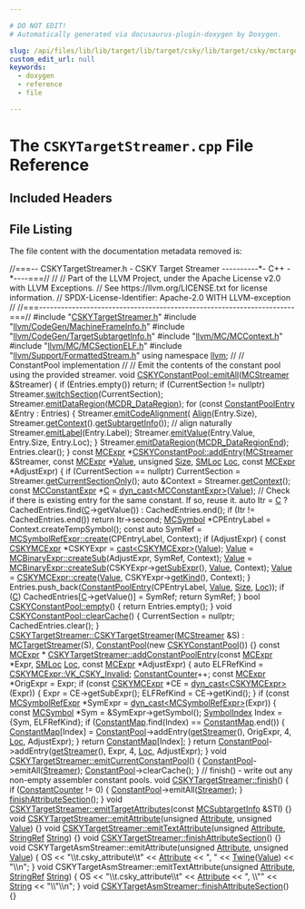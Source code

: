 ```yaml
---

# DO NOT EDIT!
# Automatically generated via docusaurus-plugin-doxygen by Doxygen.

slug: /api/files/lib/lib/target/lib/target/csky/lib/target/csky/mctargetdesc/cskytargetstreamer-cpp
custom_edit_url: null
keywords:
  - doxygen
  - reference
  - file

---
```





# The `CSKYTargetStreamer.cpp` File Reference

<DoxygenPage pluginConfig={pluginConfig}>



## Included Headers

<IncludesList>
<IncludesListItem
  filePath="CSKYTargetStreamer.h"
  permalink="/docs/api/files/lib/lib/target/lib/target/csky/lib/target/csky/mctargetdesc/cskytargetstreamer-h"
  isLocal="true" />
<IncludesListItem
  filePath="llvm/CodeGen/MachineFrameInfo.h"
  permalink="/docs/api/files/include/include/llvm/include/llvm/codegen/machineframeinfo-h"
  isLocal="true" />
<IncludesListItem
  filePath="llvm/CodeGen/TargetSubtargetInfo.h"
  permalink="/docs/api/files/include/include/llvm/include/llvm/codegen/targetsubtargetinfo-h"
  isLocal="true" />
<IncludesListItem
  filePath="llvm/MC/MCContext.h"
  permalink="/docs/api/files/include/include/llvm/include/llvm/mc/mccontext-h"
  isLocal="true" />
<IncludesListItem
  filePath="llvm/MC/MCSectionELF.h"
  permalink="/docs/api/files/include/include/llvm/include/llvm/mc/mcsectionelf-h"
  isLocal="true" />
<IncludesListItem
  filePath="llvm/Support/FormattedStream.h"
  permalink="/docs/api/files/include/include/llvm/include/llvm/support/formattedstream-h"
  isLocal="true" />
</IncludesList>


## File Listing

The file content with the documentation metadata removed is:

<ProgramListing>

<Link id="l00001" /><CodeLine lineNumber="1"><Highlight kind="comment">//===-- CSKYTargetStreamer.h - CSKY Target Streamer ----------&#42;- C++ -&#42;----===//</Highlight><Highlight kind="normal"></Highlight></CodeLine>
<Link id="l00002" /><CodeLine lineNumber="2"><Highlight kind="normal"></Highlight><Highlight kind="comment">//</Highlight><Highlight kind="normal"></Highlight></CodeLine>
<Link id="l00003" /><CodeLine lineNumber="3"><Highlight kind="normal"></Highlight><Highlight kind="comment">// Part of the LLVM Project, under the Apache License v2.0 with LLVM Exceptions.</Highlight><Highlight kind="normal"></Highlight></CodeLine>
<Link id="l00004" /><CodeLine lineNumber="4"><Highlight kind="normal"></Highlight><Highlight kind="comment">// See https://llvm.org/LICENSE.txt for license information.</Highlight><Highlight kind="normal"></Highlight></CodeLine>
<Link id="l00005" /><CodeLine lineNumber="5"><Highlight kind="normal"></Highlight><Highlight kind="comment">// SPDX-License-Identifier: Apache-2.0 WITH LLVM-exception</Highlight><Highlight kind="normal"></Highlight></CodeLine>
<Link id="l00006" /><CodeLine lineNumber="6"><Highlight kind="normal"></Highlight><Highlight kind="comment">//</Highlight><Highlight kind="normal"></Highlight></CodeLine>
<Link id="l00007" /><CodeLine lineNumber="7"><Highlight kind="normal"></Highlight><Highlight kind="comment">//===----------------------------------------------------------------------===//</Highlight><Highlight kind="normal"></Highlight></CodeLine>
<Link id="l00008" /><CodeLine lineNumber="8"><Highlight kind="normal"></Highlight></CodeLine>
<Link id="l00009" /><CodeLine lineNumber="9"><Highlight kind="normal"></Highlight><Highlight kind="preprocessor">#include &quot;<a href="/docs/api/files/lib/lib/target/lib/target/csky/lib/target/csky/mctargetdesc/cskytargetstreamer-h">CSKYTargetStreamer.h</a>&quot;</Highlight><Highlight kind="normal"></Highlight></CodeLine>
<Link id="l00010" /><CodeLine lineNumber="10"><Highlight kind="normal"></Highlight><Highlight kind="preprocessor">#include &quot;<a href="/docs/api/files/include/include/llvm/include/llvm/codegen/machineframeinfo-h">llvm/CodeGen/MachineFrameInfo.h</a>&quot;</Highlight><Highlight kind="normal"></Highlight></CodeLine>
<Link id="l00011" /><CodeLine lineNumber="11"><Highlight kind="normal"></Highlight><Highlight kind="preprocessor">#include &quot;<a href="/docs/api/files/include/include/llvm/include/llvm/codegen/targetsubtargetinfo-h">llvm/CodeGen/TargetSubtargetInfo.h</a>&quot;</Highlight><Highlight kind="normal"></Highlight></CodeLine>
<Link id="l00012" /><CodeLine lineNumber="12"><Highlight kind="normal"></Highlight><Highlight kind="preprocessor">#include &quot;<a href="/docs/api/files/include/include/llvm/include/llvm/mc/mccontext-h">llvm/MC/MCContext.h</a>&quot;</Highlight><Highlight kind="normal"></Highlight></CodeLine>
<Link id="l00013" /><CodeLine lineNumber="13"><Highlight kind="normal"></Highlight><Highlight kind="preprocessor">#include &quot;<a href="/docs/api/files/include/include/llvm/include/llvm/mc/mcsectionelf-h">llvm/MC/MCSectionELF.h</a>&quot;</Highlight><Highlight kind="normal"></Highlight></CodeLine>
<Link id="l00014" /><CodeLine lineNumber="14"><Highlight kind="normal"></Highlight><Highlight kind="preprocessor">#include &quot;<a href="/docs/api/files/include/include/llvm/include/llvm/support/formattedstream-h">llvm/Support/FormattedStream.h</a>&quot;</Highlight><Highlight kind="normal"></Highlight></CodeLine>
<Link id="l00015" /><CodeLine lineNumber="15"><Highlight kind="normal"></Highlight></CodeLine>
<Link id="l00016" /><CodeLine lineNumber="16"><Highlight kind="normal"></Highlight><Highlight kind="keyword">using namespace </Highlight><Highlight kind="normal"><a href="/docs/api/namespaces/llvm">llvm</a>;</Highlight></CodeLine>
<Link id="l00017" /><CodeLine lineNumber="17"><Highlight kind="normal"></Highlight></CodeLine>
<Link id="l00018" /><CodeLine lineNumber="18"><Highlight kind="normal"></Highlight><Highlight kind="comment">//</Highlight><Highlight kind="normal"></Highlight></CodeLine>
<Link id="l00019" /><CodeLine lineNumber="19"><Highlight kind="normal"></Highlight><Highlight kind="comment">// ConstantPool implementation</Highlight><Highlight kind="normal"></Highlight></CodeLine>
<Link id="l00020" /><CodeLine lineNumber="20"><Highlight kind="normal"></Highlight><Highlight kind="comment">//</Highlight><Highlight kind="normal"></Highlight></CodeLine>
<Link id="l00021" /><CodeLine lineNumber="21"><Highlight kind="normal"></Highlight><Highlight kind="comment">// Emit the contents of the constant pool using the provided streamer.</Highlight><Highlight kind="normal"></Highlight></CodeLine>
<Link id="l00022" /><CodeLine lineNumber="22" lineLink="/docs/api/classes/llvm/cskyconstantpool/#a504a7be63300c2c61d79be758524a433"><Highlight kind="normal"></Highlight><Highlight kind="keywordtype">void</Highlight><Highlight kind="normal"> <a href="/docs/api/classes/llvm/cskyconstantpool/#a504a7be63300c2c61d79be758524a433">CSKYConstantPool::emitAll</a>(<a href="/docs/api/classes/llvm/mcstreamer">MCStreamer</a> &amp;Streamer) &#123;</Highlight></CodeLine>
<Link id="l00023" /><CodeLine lineNumber="23"><Highlight kind="normal">  </Highlight><Highlight kind="keywordflow">if</Highlight><Highlight kind="normal"> (Entries.empty())</Highlight></CodeLine>
<Link id="l00024" /><CodeLine lineNumber="24"><Highlight kind="normal">    </Highlight><Highlight kind="keywordflow">return</Highlight><Highlight kind="normal">;</Highlight></CodeLine>
<Link id="l00025" /><CodeLine lineNumber="25"><Highlight kind="normal"></Highlight></CodeLine>
<Link id="l00026" /><CodeLine lineNumber="26"><Highlight kind="normal">  </Highlight><Highlight kind="keywordflow">if</Highlight><Highlight kind="normal"> (CurrentSection != </Highlight><Highlight kind="keyword">nullptr</Highlight><Highlight kind="normal">)</Highlight></CodeLine>
<Link id="l00027" /><CodeLine lineNumber="27"><Highlight kind="normal">    Streamer.<a href="/docs/api/classes/llvm/mcstreamer/#ac4f84451dc4abc997c960d484953b1d2">switchSection</a>(CurrentSection);</Highlight></CodeLine>
<Link id="l00028" /><CodeLine lineNumber="28"><Highlight kind="normal"></Highlight></CodeLine>
<Link id="l00029" /><CodeLine lineNumber="29"><Highlight kind="normal">  Streamer.<a href="/docs/api/classes/llvm/mcstreamer/#ab93cbe98a85c26f4749096e5fecca2f5">emitDataRegion</a>(<a href="/docs/api/namespaces/llvm/#a515cb4eba75abc2f0e9dbfffb0137008a05d6258eaccbe86ca4c18e36910fda79">MCDR&#95;DataRegion</a>);</Highlight></CodeLine>
<Link id="l00030" /><CodeLine lineNumber="30"><Highlight kind="normal">  </Highlight><Highlight kind="keywordflow">for</Highlight><Highlight kind="normal"> (</Highlight><Highlight kind="keyword">const</Highlight><Highlight kind="normal"> <a href="/docs/api/structs/llvm/constantpoolentry">ConstantPoolEntry</a> &amp;Entry : Entries) &#123;</Highlight></CodeLine>
<Link id="l00031" /><CodeLine lineNumber="31"><Highlight kind="normal">    Streamer.<a href="/docs/api/classes/llvm/mcstreamer/#aa1dcf543ae68792dfaabeaa31f4ddef2">emitCodeAlignment</a>(</Highlight></CodeLine>
<Link id="l00032" /><CodeLine lineNumber="32"><Highlight kind="normal">        <a href="/docs/api/structs/llvm/align">Align</a>(Entry.Size),</Highlight></CodeLine>
<Link id="l00033" /><CodeLine lineNumber="33"><Highlight kind="normal">        Streamer.<a href="/docs/api/classes/llvm/mcstreamer/#a61c979932b890df773ce75013b76708b">getContext</a>().<a href="/docs/api/classes/llvm/mccontext/#afbcf25f6a20ef3f5197a782bf7e55d55">getSubtargetInfo</a>()); </Highlight><Highlight kind="comment">// align naturally</Highlight><Highlight kind="normal"></Highlight></CodeLine>
<Link id="l00034" /><CodeLine lineNumber="34"><Highlight kind="normal">    Streamer.<a href="/docs/api/classes/llvm/mcstreamer/#a822ae1a4f19b7b00a297a100749f9b8a">emitLabel</a>(Entry.Label);</Highlight></CodeLine>
<Link id="l00035" /><CodeLine lineNumber="35"><Highlight kind="normal">    Streamer.<a href="/docs/api/classes/llvm/mcstreamer/#a7833630c617e5943c0a41755f5d4bdcf">emitValue</a>(Entry.Value, Entry.Size, Entry.Loc);</Highlight></CodeLine>
<Link id="l00036" /><CodeLine lineNumber="36"><Highlight kind="normal">  &#125;</Highlight></CodeLine>
<Link id="l00037" /><CodeLine lineNumber="37"><Highlight kind="normal">  Streamer.<a href="/docs/api/classes/llvm/mcstreamer/#ab93cbe98a85c26f4749096e5fecca2f5">emitDataRegion</a>(<a href="/docs/api/namespaces/llvm/#a515cb4eba75abc2f0e9dbfffb0137008a0178c9475f859cfd8a0f552b8e22f412">MCDR&#95;DataRegionEnd</a>);</Highlight></CodeLine>
<Link id="l00038" /><CodeLine lineNumber="38"><Highlight kind="normal">  Entries.clear();</Highlight></CodeLine>
<Link id="l00039" /><CodeLine lineNumber="39"><Highlight kind="normal">&#125;</Highlight></CodeLine>
<Link id="l00040" /><CodeLine lineNumber="40"><Highlight kind="normal"></Highlight></CodeLine>
<Link id="l00041" /><CodeLine lineNumber="41" lineLink="/docs/api/classes/llvm/cskyconstantpool/#a91eb97e39eb4e9b4befd1914be362617"><Highlight kind="normal"></Highlight><Highlight kind="keyword">const</Highlight><Highlight kind="normal"> <a href="/docs/api/classes/llvm/mcexpr">MCExpr</a> &#42;<a href="/docs/api/classes/llvm/cskyconstantpool/#a91eb97e39eb4e9b4befd1914be362617">CSKYConstantPool::addEntry</a>(<a href="/docs/api/classes/llvm/mcstreamer">MCStreamer</a> &amp;Streamer,</Highlight></CodeLine>
<Link id="l00042" /><CodeLine lineNumber="42"><Highlight kind="normal">                                         </Highlight><Highlight kind="keyword">const</Highlight><Highlight kind="normal"> <a href="/docs/api/classes/llvm/mcexpr">MCExpr</a> &#42;<a href="/docs/api/classes/llvm/value">Value</a>, </Highlight><Highlight kind="keywordtype">unsigned</Highlight><Highlight kind="normal"> <a href="/docs/api/files/lib/lib/analysis/inlineorder-cpp/#a7ee6f0cb51c3b9056199e9a0001fe8c3a6f6cb72d544962fa333e2e34ce64f719">Size</a>,</Highlight></CodeLine>
<Link id="l00043" /><CodeLine lineNumber="43"><Highlight kind="normal">                                         <a href="/docs/api/classes/llvm/smloc">SMLoc</a> <a href="/docs/api/namespaces/llvm/loc">Loc</a>, </Highlight><Highlight kind="keyword">const</Highlight><Highlight kind="normal"> <a href="/docs/api/classes/llvm/mcexpr">MCExpr</a> &#42;AdjustExpr) &#123;</Highlight></CodeLine>
<Link id="l00044" /><CodeLine lineNumber="44"><Highlight kind="normal">  </Highlight><Highlight kind="keywordflow">if</Highlight><Highlight kind="normal"> (CurrentSection == </Highlight><Highlight kind="keyword">nullptr</Highlight><Highlight kind="normal">)</Highlight></CodeLine>
<Link id="l00045" /><CodeLine lineNumber="45"><Highlight kind="normal">    CurrentSection = Streamer.<a href="/docs/api/classes/llvm/mcstreamer/#ae1b3cf074436ef5b527071540e13bd58">getCurrentSectionOnly</a>();</Highlight></CodeLine>
<Link id="l00046" /><CodeLine lineNumber="46"><Highlight kind="normal"></Highlight></CodeLine>
<Link id="l00047" /><CodeLine lineNumber="47"><Highlight kind="normal">  </Highlight><Highlight kind="keyword">auto</Highlight><Highlight kind="normal"> &amp;Context = Streamer.<a href="/docs/api/classes/llvm/mcstreamer/#a61c979932b890df773ce75013b76708b">getContext</a>();</Highlight></CodeLine>
<Link id="l00048" /><CodeLine lineNumber="48"><Highlight kind="normal"></Highlight></CodeLine>
<Link id="l00049" /><CodeLine lineNumber="49"><Highlight kind="normal">  </Highlight><Highlight kind="keyword">const</Highlight><Highlight kind="normal"> <a href="/docs/api/classes/llvm/mcconstantexpr">MCConstantExpr</a> &#42;<a href="/docs/api/namespaces/llvm/callingconv/#ac6aa1387c4375260e2468eb5a77fdb4cafd841a49aec1539bc88abc8ff9e170fb">C</a> = <a href="/docs/api/namespaces/llvm/#a22eeee01734061ac1b31ccd994c49eef">dyn&#95;cast&lt;MCConstantExpr&gt;</a>(<a href="/docs/api/classes/llvm/value">Value</a>);</Highlight></CodeLine>
<Link id="l00050" /><CodeLine lineNumber="50"><Highlight kind="normal"></Highlight></CodeLine>
<Link id="l00051" /><CodeLine lineNumber="51"><Highlight kind="normal">  </Highlight><Highlight kind="comment">// Check if there is existing entry for the same constant. If so, reuse it.</Highlight><Highlight kind="normal"></Highlight></CodeLine>
<Link id="l00052" /><CodeLine lineNumber="52"><Highlight kind="normal">  </Highlight><Highlight kind="keyword">auto</Highlight><Highlight kind="normal"> Itr = <a href="/docs/api/namespaces/llvm/callingconv/#ac6aa1387c4375260e2468eb5a77fdb4cafd841a49aec1539bc88abc8ff9e170fb">C</a> ? CachedEntries.find(<a href="/docs/api/namespaces/llvm/callingconv/#ac6aa1387c4375260e2468eb5a77fdb4cafd841a49aec1539bc88abc8ff9e170fb">C</a>-&gt;getValue()) : CachedEntries.end();</Highlight></CodeLine>
<Link id="l00053" /><CodeLine lineNumber="53"><Highlight kind="normal">  </Highlight><Highlight kind="keywordflow">if</Highlight><Highlight kind="normal"> (Itr != CachedEntries.end())</Highlight></CodeLine>
<Link id="l00054" /><CodeLine lineNumber="54"><Highlight kind="normal">    </Highlight><Highlight kind="keywordflow">return</Highlight><Highlight kind="normal"> Itr-&gt;second;</Highlight></CodeLine>
<Link id="l00055" /><CodeLine lineNumber="55"><Highlight kind="normal"></Highlight></CodeLine>
<Link id="l00056" /><CodeLine lineNumber="56"><Highlight kind="normal">  <a href="/docs/api/classes/llvm/mcsymbol">MCSymbol</a> &#42;CPEntryLabel = Context.createTempSymbol();</Highlight></CodeLine>
<Link id="l00057" /><CodeLine lineNumber="57"><Highlight kind="normal">  </Highlight><Highlight kind="keyword">const</Highlight><Highlight kind="normal"> </Highlight><Highlight kind="keyword">auto</Highlight><Highlight kind="normal"> SymRef = <a href="/docs/api/classes/llvm/mcsymbolrefexpr/#a9914b597552aa4b4bcbb8acaa04d632a">MCSymbolRefExpr::create</a>(CPEntryLabel, Context);</Highlight></CodeLine>
<Link id="l00058" /><CodeLine lineNumber="58"><Highlight kind="normal"></Highlight></CodeLine>
<Link id="l00059" /><CodeLine lineNumber="59"><Highlight kind="normal">  </Highlight><Highlight kind="keywordflow">if</Highlight><Highlight kind="normal"> (AdjustExpr) &#123;</Highlight></CodeLine>
<Link id="l00060" /><CodeLine lineNumber="60"><Highlight kind="normal">    </Highlight><Highlight kind="keyword">const</Highlight><Highlight kind="normal"> <a href="/docs/api/classes/llvm/cskymcexpr">CSKYMCExpr</a> &#42;CSKYExpr = <a href="/docs/api/namespaces/llvm/#ac4fc845f5ed92de63cd4474f128f5fc5">cast&lt;CSKYMCExpr&gt;</a>(<a href="/docs/api/classes/llvm/value">Value</a>);</Highlight></CodeLine>
<Link id="l00061" /><CodeLine lineNumber="61"><Highlight kind="normal"></Highlight></CodeLine>
<Link id="l00062" /><CodeLine lineNumber="62"><Highlight kind="normal">    <a href="/docs/api/classes/llvm/value">Value</a> = <a href="/docs/api/classes/llvm/mcbinaryexpr/#af766134165065939f49fb0662c246f66">MCBinaryExpr::createSub</a>(AdjustExpr, SymRef, Context);</Highlight></CodeLine>
<Link id="l00063" /><CodeLine lineNumber="63"><Highlight kind="normal">    <a href="/docs/api/classes/llvm/value">Value</a> = <a href="/docs/api/classes/llvm/mcbinaryexpr/#af766134165065939f49fb0662c246f66">MCBinaryExpr::createSub</a>(CSKYExpr-&gt;<a href="/docs/api/classes/llvm/cskymcexpr/#a3e7002ae048cb2d37863aabccc80c3a8">getSubExpr</a>(), <a href="/docs/api/classes/llvm/value">Value</a>, Context);</Highlight></CodeLine>
<Link id="l00064" /><CodeLine lineNumber="64"><Highlight kind="normal">    <a href="/docs/api/classes/llvm/value">Value</a> = <a href="/docs/api/classes/llvm/cskymcexpr/#a518604e41db2d171b48aca08cf75f8c1">CSKYMCExpr::create</a>(<a href="/docs/api/classes/llvm/value">Value</a>, CSKYExpr-&gt;<a href="/docs/api/classes/llvm/cskymcexpr/#ae2988ac0d4593937162372c8b40a7d54">getKind</a>(), Context);</Highlight></CodeLine>
<Link id="l00065" /><CodeLine lineNumber="65"><Highlight kind="normal">  &#125;</Highlight></CodeLine>
<Link id="l00066" /><CodeLine lineNumber="66"><Highlight kind="normal"></Highlight></CodeLine>
<Link id="l00067" /><CodeLine lineNumber="67"><Highlight kind="normal">  Entries.push&#95;back(<a href="/docs/api/structs/llvm/constantpoolentry">ConstantPoolEntry</a>(CPEntryLabel, <a href="/docs/api/classes/llvm/value">Value</a>, <a href="/docs/api/files/lib/lib/analysis/inlineorder-cpp/#a7ee6f0cb51c3b9056199e9a0001fe8c3a6f6cb72d544962fa333e2e34ce64f719">Size</a>, <a href="/docs/api/namespaces/llvm/loc">Loc</a>));</Highlight></CodeLine>
<Link id="l00068" /><CodeLine lineNumber="68"><Highlight kind="normal"></Highlight></CodeLine>
<Link id="l00069" /><CodeLine lineNumber="69"><Highlight kind="normal">  </Highlight><Highlight kind="keywordflow">if</Highlight><Highlight kind="normal"> (<a href="/docs/api/namespaces/llvm/callingconv/#ac6aa1387c4375260e2468eb5a77fdb4cafd841a49aec1539bc88abc8ff9e170fb">C</a>)</Highlight></CodeLine>
<Link id="l00070" /><CodeLine lineNumber="70"><Highlight kind="normal">    CachedEntries&#91;<a href="/docs/api/namespaces/llvm/callingconv/#ac6aa1387c4375260e2468eb5a77fdb4cafd841a49aec1539bc88abc8ff9e170fb">C</a>-&gt;getValue()&#93; = SymRef;</Highlight></CodeLine>
<Link id="l00071" /><CodeLine lineNumber="71"><Highlight kind="normal">  </Highlight><Highlight kind="keywordflow">return</Highlight><Highlight kind="normal"> SymRef;</Highlight></CodeLine>
<Link id="l00072" /><CodeLine lineNumber="72"><Highlight kind="normal">&#125;</Highlight></CodeLine>
<Link id="l00073" /><CodeLine lineNumber="73"><Highlight kind="normal"></Highlight></CodeLine>
<Link id="l00074" /><CodeLine lineNumber="74" lineLink="/docs/api/classes/llvm/cskyconstantpool/#a7f75c8784fe9decc62e9a90e0d266b3f"><Highlight kind="normal"></Highlight><Highlight kind="keywordtype">bool</Highlight><Highlight kind="normal"> <a href="/docs/api/classes/llvm/cskyconstantpool/#a7f75c8784fe9decc62e9a90e0d266b3f">CSKYConstantPool::empty</a>() &#123; </Highlight><Highlight kind="keywordflow">return</Highlight><Highlight kind="normal"> Entries.empty(); &#125;</Highlight></CodeLine>
<Link id="l00075" /><CodeLine lineNumber="75"><Highlight kind="normal"></Highlight></CodeLine>
<Link id="l00076" /><CodeLine lineNumber="76" lineLink="/docs/api/classes/llvm/cskyconstantpool/#a033a9c516df697809b724bae1f94e155"><Highlight kind="normal"></Highlight><Highlight kind="keywordtype">void</Highlight><Highlight kind="normal"> <a href="/docs/api/classes/llvm/cskyconstantpool/#a033a9c516df697809b724bae1f94e155">CSKYConstantPool::clearCache</a>() &#123;</Highlight></CodeLine>
<Link id="l00077" /><CodeLine lineNumber="77"><Highlight kind="normal">  CurrentSection = </Highlight><Highlight kind="keyword">nullptr</Highlight><Highlight kind="normal">;</Highlight></CodeLine>
<Link id="l00078" /><CodeLine lineNumber="78"><Highlight kind="normal">  CachedEntries.clear();</Highlight></CodeLine>
<Link id="l00079" /><CodeLine lineNumber="79"><Highlight kind="normal">&#125;</Highlight></CodeLine>
<Link id="l00080" /><CodeLine lineNumber="80"><Highlight kind="normal"></Highlight></CodeLine>
<Link id="l00081" /><CodeLine lineNumber="81" lineLink="/docs/api/classes/llvm/cskytargetstreamer/#aa20779add2d52031ba64f04f41935bb6"><Highlight kind="normal"><a href="/docs/api/classes/llvm/cskytargetstreamer/#aa20779add2d52031ba64f04f41935bb6">CSKYTargetStreamer::CSKYTargetStreamer</a>(<a href="/docs/api/classes/llvm/mcstreamer">MCStreamer</a> &amp;S)</Highlight></CodeLine>
<Link id="l00082" /><CodeLine lineNumber="82"><Highlight kind="normal">    : <a href="/docs/api/classes/llvm/mctargetstreamer/#acfff4f9a518231ee043200a694fcbafa">MCTargetStreamer</a>(S), <a href="/docs/api/classes/llvm/cskytargetstreamer/#a8aba6828c1961124ccbab5a45c139fd5">ConstantPool</a>(new <a href="/docs/api/classes/llvm/cskyconstantpool">CSKYConstantPool</a>()) &#123;&#125;</Highlight></CodeLine>
<Link id="l00083" /><CodeLine lineNumber="83"><Highlight kind="normal"></Highlight></CodeLine>
<Link id="l00084" /><CodeLine lineNumber="84"><Highlight kind="normal"></Highlight><Highlight kind="keyword">const</Highlight><Highlight kind="normal"> <a href="/docs/api/classes/llvm/mcexpr">MCExpr</a> &#42;</Highlight></CodeLine>
<Link id="l00085" /><CodeLine lineNumber="85" lineLink="/docs/api/classes/llvm/cskytargetstreamer/#a7a30e46a787d5dbca4fc50093cb02a90"><Highlight kind="normal"><a href="/docs/api/classes/llvm/cskytargetstreamer/#a7a30e46a787d5dbca4fc50093cb02a90">CSKYTargetStreamer::addConstantPoolEntry</a>(</Highlight><Highlight kind="keyword">const</Highlight><Highlight kind="normal"> <a href="/docs/api/classes/llvm/mcexpr">MCExpr</a> &#42;Expr, <a href="/docs/api/classes/llvm/smloc">SMLoc</a> <a href="/docs/api/namespaces/llvm/loc">Loc</a>,</Highlight></CodeLine>
<Link id="l00086" /><CodeLine lineNumber="86"><Highlight kind="normal">                                         </Highlight><Highlight kind="keyword">const</Highlight><Highlight kind="normal"> <a href="/docs/api/classes/llvm/mcexpr">MCExpr</a> &#42;AdjustExpr) &#123;</Highlight></CodeLine>
<Link id="l00087" /><CodeLine lineNumber="87"><Highlight kind="normal">  </Highlight><Highlight kind="keyword">auto</Highlight><Highlight kind="normal"> ELFRefKind = <a href="/docs/api/classes/llvm/cskymcexpr/#a93a07cb47b5fa9cdb2cc05126cd3d56da66fb2f24f44a694e25256f7d90a845c7">CSKYMCExpr::VK&#95;CSKY&#95;Invalid</a>;</Highlight></CodeLine>
<Link id="l00088" /><CodeLine lineNumber="88"><Highlight kind="normal">  <a href="/docs/api/classes/llvm/cskytargetstreamer/#a23a833b2f661175c574cf0b5c62e7803">ConstantCounter</a>++;</Highlight></CodeLine>
<Link id="l00089" /><CodeLine lineNumber="89"><Highlight kind="normal"></Highlight></CodeLine>
<Link id="l00090" /><CodeLine lineNumber="90"><Highlight kind="normal">  </Highlight><Highlight kind="keyword">const</Highlight><Highlight kind="normal"> <a href="/docs/api/classes/llvm/mcexpr">MCExpr</a> &#42;OrigExpr = Expr;</Highlight></CodeLine>
<Link id="l00091" /><CodeLine lineNumber="91"><Highlight kind="normal"></Highlight></CodeLine>
<Link id="l00092" /><CodeLine lineNumber="92"><Highlight kind="normal">  </Highlight><Highlight kind="keywordflow">if</Highlight><Highlight kind="normal"> (</Highlight><Highlight kind="keyword">const</Highlight><Highlight kind="normal"> <a href="/docs/api/classes/llvm/cskymcexpr">CSKYMCExpr</a> &#42;CE = <a href="/docs/api/namespaces/llvm/#a22eeee01734061ac1b31ccd994c49eef">dyn&#95;cast&lt;CSKYMCExpr&gt;</a>(Expr)) &#123;</Highlight></CodeLine>
<Link id="l00093" /><CodeLine lineNumber="93"><Highlight kind="normal">    Expr = CE-&gt;getSubExpr();</Highlight></CodeLine>
<Link id="l00094" /><CodeLine lineNumber="94"><Highlight kind="normal">    ELFRefKind = CE-&gt;getKind();</Highlight></CodeLine>
<Link id="l00095" /><CodeLine lineNumber="95"><Highlight kind="normal">  &#125;</Highlight></CodeLine>
<Link id="l00096" /><CodeLine lineNumber="96"><Highlight kind="normal"></Highlight></CodeLine>
<Link id="l00097" /><CodeLine lineNumber="97"><Highlight kind="normal">  </Highlight><Highlight kind="keywordflow">if</Highlight><Highlight kind="normal"> (</Highlight><Highlight kind="keyword">const</Highlight><Highlight kind="normal"> <a href="/docs/api/classes/llvm/mcsymbolrefexpr">MCSymbolRefExpr</a> &#42;SymExpr = <a href="/docs/api/namespaces/llvm/#a22eeee01734061ac1b31ccd994c49eef">dyn&#95;cast&lt;MCSymbolRefExpr&gt;</a>(Expr)) &#123;</Highlight></CodeLine>
<Link id="l00098" /><CodeLine lineNumber="98"><Highlight kind="normal">    </Highlight><Highlight kind="keyword">const</Highlight><Highlight kind="normal"> <a href="/docs/api/classes/llvm/mcsymbol">MCSymbol</a> &#42;Sym = &amp;SymExpr-&gt;getSymbol();</Highlight></CodeLine>
<Link id="l00099" /><CodeLine lineNumber="99"><Highlight kind="normal"></Highlight></CodeLine>
<Link id="l00100" /><CodeLine lineNumber="100"><Highlight kind="normal">    <a href="/docs/api/structs/llvm/cskytargetstreamer/symbolindex">SymbolIndex</a> Index = &#123;Sym, ELFRefKind&#125;;</Highlight></CodeLine>
<Link id="l00101" /><CodeLine lineNumber="101"><Highlight kind="normal"></Highlight></CodeLine>
<Link id="l00102" /><CodeLine lineNumber="102"><Highlight kind="normal">    </Highlight><Highlight kind="keywordflow">if</Highlight><Highlight kind="normal"> (<a href="/docs/api/classes/llvm/cskytargetstreamer/#a33631a64055d656e13fb58da20eed4c1">ConstantMap</a>.find(Index) == <a href="/docs/api/classes/llvm/cskytargetstreamer/#a33631a64055d656e13fb58da20eed4c1">ConstantMap</a>.end()) &#123;</Highlight></CodeLine>
<Link id="l00103" /><CodeLine lineNumber="103"><Highlight kind="normal">      <a href="/docs/api/classes/llvm/cskytargetstreamer/#a33631a64055d656e13fb58da20eed4c1">ConstantMap</a>&#91;Index&#93; =</Highlight></CodeLine>
<Link id="l00104" /><CodeLine lineNumber="104"><Highlight kind="normal">          <a href="/docs/api/classes/llvm/cskytargetstreamer/#a8aba6828c1961124ccbab5a45c139fd5">ConstantPool</a>-&gt;addEntry(<a href="/docs/api/classes/llvm/mctargetstreamer/#aae0550266742eb14bea527b1e6f6300a">getStreamer</a>(), OrigExpr, 4, <a href="/docs/api/namespaces/llvm/loc">Loc</a>, AdjustExpr);</Highlight></CodeLine>
<Link id="l00105" /><CodeLine lineNumber="105"><Highlight kind="normal">    &#125;</Highlight></CodeLine>
<Link id="l00106" /><CodeLine lineNumber="106"><Highlight kind="normal">    </Highlight><Highlight kind="keywordflow">return</Highlight><Highlight kind="normal"> <a href="/docs/api/classes/llvm/cskytargetstreamer/#a33631a64055d656e13fb58da20eed4c1">ConstantMap</a>&#91;Index&#93;;</Highlight></CodeLine>
<Link id="l00107" /><CodeLine lineNumber="107"><Highlight kind="normal">  &#125;</Highlight></CodeLine>
<Link id="l00108" /><CodeLine lineNumber="108"><Highlight kind="normal"></Highlight></CodeLine>
<Link id="l00109" /><CodeLine lineNumber="109"><Highlight kind="normal">  </Highlight><Highlight kind="keywordflow">return</Highlight><Highlight kind="normal"> <a href="/docs/api/classes/llvm/cskytargetstreamer/#a8aba6828c1961124ccbab5a45c139fd5">ConstantPool</a>-&gt;addEntry(<a href="/docs/api/classes/llvm/mctargetstreamer/#aae0550266742eb14bea527b1e6f6300a">getStreamer</a>(), Expr, 4, <a href="/docs/api/namespaces/llvm/loc">Loc</a>, AdjustExpr);</Highlight></CodeLine>
<Link id="l00110" /><CodeLine lineNumber="110"><Highlight kind="normal">&#125;</Highlight></CodeLine>
<Link id="l00111" /><CodeLine lineNumber="111"><Highlight kind="normal"></Highlight></CodeLine>
<Link id="l00112" /><CodeLine lineNumber="112" lineLink="/docs/api/classes/llvm/cskytargetstreamer/#a8c1576c5b87cec489d5fef064d47fb6f"><Highlight kind="normal"></Highlight><Highlight kind="keywordtype">void</Highlight><Highlight kind="normal"> <a href="/docs/api/classes/llvm/cskytargetstreamer/#a8c1576c5b87cec489d5fef064d47fb6f">CSKYTargetStreamer::emitCurrentConstantPool</a>() &#123;</Highlight></CodeLine>
<Link id="l00113" /><CodeLine lineNumber="113"><Highlight kind="normal">  <a href="/docs/api/classes/llvm/cskytargetstreamer/#a8aba6828c1961124ccbab5a45c139fd5">ConstantPool</a>-&gt;emitAll(<a href="/docs/api/classes/llvm/mctargetstreamer/#ac5c639960b526c507f505f9e3ebb915d">Streamer</a>);</Highlight></CodeLine>
<Link id="l00114" /><CodeLine lineNumber="114"><Highlight kind="normal">  <a href="/docs/api/classes/llvm/cskytargetstreamer/#a8aba6828c1961124ccbab5a45c139fd5">ConstantPool</a>-&gt;clearCache();</Highlight></CodeLine>
<Link id="l00115" /><CodeLine lineNumber="115"><Highlight kind="normal">&#125;</Highlight></CodeLine>
<Link id="l00116" /><CodeLine lineNumber="116"><Highlight kind="normal"></Highlight></CodeLine>
<Link id="l00117" /><CodeLine lineNumber="117"><Highlight kind="normal"></Highlight><Highlight kind="comment">// finish() - write out any non-empty assembler constant pools.</Highlight><Highlight kind="normal"></Highlight></CodeLine>
<Link id="l00118" /><CodeLine lineNumber="118" lineLink="/docs/api/classes/llvm/cskytargetstreamer/#a6dfbe3bc9303d7f53056aa705b6fe4e9"><Highlight kind="normal"></Highlight><Highlight kind="keywordtype">void</Highlight><Highlight kind="normal"> <a href="/docs/api/classes/llvm/cskytargetstreamer/#a6dfbe3bc9303d7f53056aa705b6fe4e9">CSKYTargetStreamer::finish</a>() &#123;</Highlight></CodeLine>
<Link id="l00119" /><CodeLine lineNumber="119"><Highlight kind="normal">  </Highlight><Highlight kind="keywordflow">if</Highlight><Highlight kind="normal"> (<a href="/docs/api/classes/llvm/cskytargetstreamer/#a23a833b2f661175c574cf0b5c62e7803">ConstantCounter</a> != 0) &#123;</Highlight></CodeLine>
<Link id="l00120" /><CodeLine lineNumber="120"><Highlight kind="normal">    <a href="/docs/api/classes/llvm/cskytargetstreamer/#a8aba6828c1961124ccbab5a45c139fd5">ConstantPool</a>-&gt;emitAll(<a href="/docs/api/classes/llvm/mctargetstreamer/#ac5c639960b526c507f505f9e3ebb915d">Streamer</a>);</Highlight></CodeLine>
<Link id="l00121" /><CodeLine lineNumber="121"><Highlight kind="normal">  &#125;</Highlight></CodeLine>
<Link id="l00122" /><CodeLine lineNumber="122"><Highlight kind="normal"></Highlight></CodeLine>
<Link id="l00123" /><CodeLine lineNumber="123"><Highlight kind="normal">  <a href="/docs/api/classes/llvm/cskytargetstreamer/#a9b8ed36dbfc4b00cecc753bee4a38093">finishAttributeSection</a>();</Highlight></CodeLine>
<Link id="l00124" /><CodeLine lineNumber="124"><Highlight kind="normal">&#125;</Highlight></CodeLine>
<Link id="l00125" /><CodeLine lineNumber="125"><Highlight kind="normal"></Highlight></CodeLine>
<Link id="l00126" /><CodeLine lineNumber="126" lineLink="/docs/api/classes/llvm/cskytargetstreamer/#a1b2c5f0598702c8562fab36a7ecc9af6"><Highlight kind="normal"></Highlight><Highlight kind="keywordtype">void</Highlight><Highlight kind="normal"> <a href="/docs/api/classes/llvm/cskytargetstreamer/#a1b2c5f0598702c8562fab36a7ecc9af6">CSKYTargetStreamer::emitTargetAttributes</a>(</Highlight><Highlight kind="keyword">const</Highlight><Highlight kind="normal"> <a href="/docs/api/classes/llvm/mcsubtargetinfo">MCSubtargetInfo</a> &amp;STI) &#123;&#125;</Highlight></CodeLine>
<Link id="l00127" /><CodeLine lineNumber="127"><Highlight kind="normal"></Highlight></CodeLine>
<Link id="l00128" /><CodeLine lineNumber="128" lineLink="/docs/api/classes/llvm/cskytargetstreamer/#ae5525ad63fd8665145aac7402e5a8752"><Highlight kind="normal"></Highlight><Highlight kind="keywordtype">void</Highlight><Highlight kind="normal"> <a href="/docs/api/classes/llvm/cskytargetstreamer/#ae5525ad63fd8665145aac7402e5a8752">CSKYTargetStreamer::emitAttribute</a>(</Highlight><Highlight kind="keywordtype">unsigned</Highlight><Highlight kind="normal"> <a href="/docs/api/classes/llvm/attribute">Attribute</a>, </Highlight><Highlight kind="keywordtype">unsigned</Highlight><Highlight kind="normal"> <a href="/docs/api/classes/llvm/value">Value</a>) &#123;&#125;</Highlight></CodeLine>
<Link id="l00129" /><CodeLine lineNumber="129" lineLink="/docs/api/classes/llvm/cskytargetstreamer/#a012beda74496bdc153ba6a807b3e1508"><Highlight kind="normal"></Highlight><Highlight kind="keywordtype">void</Highlight><Highlight kind="normal"> <a href="/docs/api/classes/llvm/cskytargetstreamer/#a012beda74496bdc153ba6a807b3e1508">CSKYTargetStreamer::emitTextAttribute</a>(</Highlight><Highlight kind="keywordtype">unsigned</Highlight><Highlight kind="normal"> <a href="/docs/api/classes/llvm/attribute">Attribute</a>,</Highlight></CodeLine>
<Link id="l00130" /><CodeLine lineNumber="130"><Highlight kind="normal">                                           <a href="/docs/api/classes/llvm/stringref">StringRef</a> <a href="/docs/api/namespaces/llvm/#ac226f3d2b9ca090171a8e0a8cb92c343a27118326006d3829667a400ad23d5d98">String</a>) &#123;&#125;</Highlight></CodeLine>
<Link id="l00131" /><CodeLine lineNumber="131" lineLink="/docs/api/classes/llvm/cskytargetstreamer/#a9b8ed36dbfc4b00cecc753bee4a38093"><Highlight kind="normal"></Highlight><Highlight kind="keywordtype">void</Highlight><Highlight kind="normal"> <a href="/docs/api/classes/llvm/cskytargetstreamer/#a9b8ed36dbfc4b00cecc753bee4a38093">CSKYTargetStreamer::finishAttributeSection</a>() &#123;&#125;</Highlight></CodeLine>
<Link id="l00132" /><CodeLine lineNumber="132"><Highlight kind="normal"></Highlight></CodeLine>
<Link id="l00133" /><CodeLine lineNumber="133"><Highlight kind="normal"></Highlight><Highlight kind="keywordtype">void</Highlight><Highlight kind="normal"> CSKYTargetAsmStreamer::emitAttribute(</Highlight><Highlight kind="keywordtype">unsigned</Highlight><Highlight kind="normal"> <a href="/docs/api/classes/llvm/attribute">Attribute</a>, </Highlight><Highlight kind="keywordtype">unsigned</Highlight><Highlight kind="normal"> <a href="/docs/api/classes/llvm/value">Value</a>) &#123;</Highlight></CodeLine>
<Link id="l00134" /><CodeLine lineNumber="134"><Highlight kind="normal">  OS &lt;&lt; </Highlight><Highlight kind="stringliteral">&quot;\\t.csky&#95;attribute\\t&quot;</Highlight><Highlight kind="normal"> &lt;&lt; <a href="/docs/api/classes/llvm/attribute">Attribute</a> &lt;&lt; </Highlight><Highlight kind="stringliteral">&quot;, &quot;</Highlight><Highlight kind="normal"> &lt;&lt; <a href="/docs/api/classes/llvm/twine">Twine</a>(<a href="/docs/api/classes/llvm/value">Value</a>) &lt;&lt; </Highlight><Highlight kind="stringliteral">&quot;\\n&quot;</Highlight><Highlight kind="normal">;</Highlight></CodeLine>
<Link id="l00135" /><CodeLine lineNumber="135"><Highlight kind="normal">&#125;</Highlight></CodeLine>
<Link id="l00136" /><CodeLine lineNumber="136"><Highlight kind="normal"></Highlight></CodeLine>
<Link id="l00137" /><CodeLine lineNumber="137"><Highlight kind="normal"></Highlight><Highlight kind="keywordtype">void</Highlight><Highlight kind="normal"> CSKYTargetAsmStreamer::emitTextAttribute(</Highlight><Highlight kind="keywordtype">unsigned</Highlight><Highlight kind="normal"> <a href="/docs/api/classes/llvm/attribute">Attribute</a>,</Highlight></CodeLine>
<Link id="l00138" /><CodeLine lineNumber="138"><Highlight kind="normal">                                              <a href="/docs/api/classes/llvm/stringref">StringRef</a> <a href="/docs/api/namespaces/llvm/#ac226f3d2b9ca090171a8e0a8cb92c343a27118326006d3829667a400ad23d5d98">String</a>) &#123;</Highlight></CodeLine>
<Link id="l00139" /><CodeLine lineNumber="139"><Highlight kind="normal">  OS &lt;&lt; </Highlight><Highlight kind="stringliteral">&quot;\\t.csky&#95;attribute\\t&quot;</Highlight><Highlight kind="normal"> &lt;&lt; <a href="/docs/api/classes/llvm/attribute">Attribute</a> &lt;&lt; </Highlight><Highlight kind="stringliteral">&quot;, \\&quot;&quot;</Highlight><Highlight kind="normal"> &lt;&lt; <a href="/docs/api/namespaces/llvm/#ac226f3d2b9ca090171a8e0a8cb92c343a27118326006d3829667a400ad23d5d98">String</a> &lt;&lt; </Highlight><Highlight kind="stringliteral">&quot;\\&quot;\\n&quot;</Highlight><Highlight kind="normal">;</Highlight></CodeLine>
<Link id="l00140" /><CodeLine lineNumber="140"><Highlight kind="normal">&#125;</Highlight></CodeLine>
<Link id="l00141" /><CodeLine lineNumber="141"><Highlight kind="normal"></Highlight></CodeLine>
<Link id="l00142" /><CodeLine lineNumber="142"><Highlight kind="normal"></Highlight><Highlight kind="keywordtype">void</Highlight><Highlight kind="normal"> <a href="/docs/api/classes/llvm/cskytargetstreamer/#a9b8ed36dbfc4b00cecc753bee4a38093">CSKYTargetAsmStreamer::finishAttributeSection</a>() &#123;&#125;</Highlight></CodeLine>

</ProgramListing>

</DoxygenPage>
